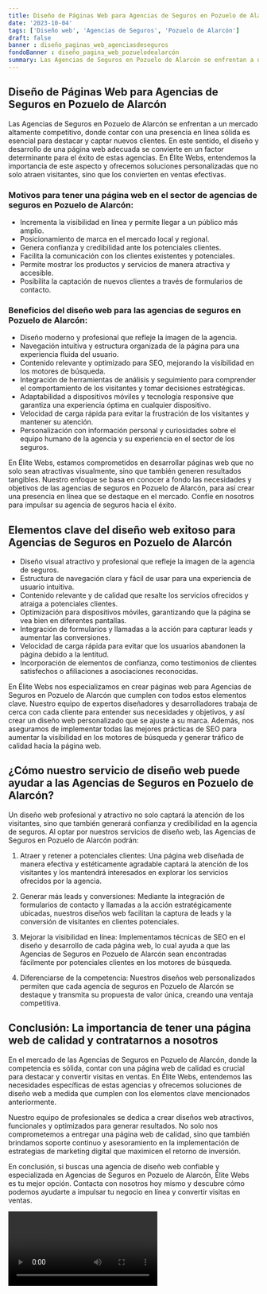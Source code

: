 ```yaml
---
title: Diseño de Páginas Web para Agencias de Seguros en Pozuelo de Alarcón
date: '2023-10-04'
tags: ['Diseño web', 'Agencias de Seguros', 'Pozuelo de Alarcón']
draft: false
banner : diseño_paginas_web_agenciasdeseguros
fondoBanner : diseño_pagina_web_pozuelodealarcón
summary: Las Agencias de Seguros en Pozuelo de Alarcón se enfrentan a un mercado altamente competitivo, donde contar con una presencia en línea sólida es esencial para destacar y captar nuevos clientes. En este sentido, el diseño y desarrollo de una página web adecuada se convierte en un factor determinante para el éxito de estas agencias. En Élite Webs, entendemos la importancia de este aspecto y ofrecemos soluciones personalizadas que no solo atraen visitantes, sino que los convierten en ventas efectivas.
---
```


## Diseño de Páginas Web para Agencias de Seguros en Pozuelo de Alarcón

Las Agencias de Seguros en Pozuelo de Alarcón se enfrentan a un mercado altamente competitivo, donde contar con una presencia en línea sólida es esencial para destacar y captar nuevos clientes. En este sentido, el diseño y desarrollo de una página web adecuada se convierte en un factor determinante para el éxito de estas agencias. En Élite Webs, entendemos la importancia de este aspecto y ofrecemos soluciones personalizadas que no solo atraen visitantes, sino que los convierten en ventas efectivas.

### Motivos para tener una página web en el sector de agencias de seguros en Pozuelo de Alarcón:

* Incrementa la visibilidad en línea y permite llegar a un público más amplio.
* Posicionamiento de marca en el mercado local y regional.
* Genera confianza y credibilidad ante los potenciales clientes.
* Facilita la comunicación con los clientes existentes y potenciales.
* Permite mostrar los productos y servicios de manera atractiva y accesible.
* Posibilita la captación de nuevos clientes a través de formularios de contacto.

### Beneficios del diseño web para las agencias de seguros en Pozuelo de Alarcón:

* Diseño moderno y profesional que refleje la imagen de la agencia.
* Navegación intuitiva y estructura organizada de la página para una experiencia fluida del usuario.
* Contenido relevante y optimizado para SEO, mejorando la visibilidad en los motores de búsqueda.
* Integración de herramientas de análisis y seguimiento para comprender el comportamiento de los visitantes y tomar decisiones estratégicas.
* Adaptabilidad a dispositivos móviles y tecnología responsive que garantiza una experiencia óptima en cualquier dispositivo.
* Velocidad de carga rápida para evitar la frustración de los visitantes y mantener su atención.
* Personalización con información personal y curiosidades sobre el equipo humano de la agencia y su experiencia en el sector de los seguros.

En Élite Webs, estamos comprometidos en desarrollar páginas web que no solo sean atractivas visualmente, sino que también generen resultados tangibles. Nuestro enfoque se basa en conocer a fondo las necesidades y objetivos de las agencias de seguros en Pozuelo de Alarcón, para así crear una presencia en línea que se destaque en el mercado. Confíe en nosotros para impulsar su agencia de seguros hacia el éxito.

<GifSeo />

<Cta />

## Elementos clave del diseño web exitoso para Agencias de Seguros en Pozuelo de Alarcón

- Diseño visual atractivo y profesional que refleje la imagen de la agencia de seguros.
- Estructura de navegación clara y fácil de usar para una experiencia de usuario intuitiva.
- Contenido relevante y de calidad que resalte los servicios ofrecidos y atraiga a potenciales clientes.
- Optimización para dispositivos móviles, garantizando que la página se vea bien en diferentes pantallas.
- Integración de formularios y llamadas a la acción para capturar leads y aumentar las conversiones.
- Velocidad de carga rápida para evitar que los usuarios abandonen la página debido a la lentitud.
- Incorporación de elementos de confianza, como testimonios de clientes satisfechos o afiliaciones a asociaciones reconocidas.

En Élite Webs nos especializamos en crear páginas web para Agencias de Seguros en Pozuelo de Alarcón que cumplen con todos estos elementos clave. Nuestro equipo de expertos diseñadores y desarrolladores trabaja de cerca con cada cliente para entender sus necesidades y objetivos, y así crear un diseño web personalizado que se ajuste a su marca. Además, nos aseguramos de implementar todas las mejores prácticas de SEO para aumentar la visibilidad en los motores de búsqueda y generar tráfico de calidad hacia la página web.

## ¿Cómo nuestro servicio de diseño web puede ayudar a las Agencias de Seguros en Pozuelo de Alarcón?

Un diseño web profesional y atractivo no solo captará la atención de los visitantes, sino que también generará confianza y credibilidad en la agencia de seguros. Al optar por nuestros servicios de diseño web, las Agencias de Seguros en Pozuelo de Alarcón podrán:

1. Atraer y retener a potenciales clientes: Una página web diseñada de manera efectiva y estéticamente agradable captará la atención de los visitantes y los mantendrá interesados en explorar los servicios ofrecidos por la agencia.

2. Generar más leads y conversiones: Mediante la integración de formularios de contacto y llamadas a la acción estratégicamente ubicadas, nuestros diseños web facilitan la captura de leads y la conversión de visitantes en clientes potenciales.

3. Mejorar la visibilidad en línea: Implementamos técnicas de SEO en el diseño y desarrollo de cada página web, lo cual ayuda a que las Agencias de Seguros en Pozuelo de Alarcón sean encontradas fácilmente por potenciales clientes en los motores de búsqueda.

4. Diferenciarse de la competencia: Nuestros diseños web personalizados permiten que cada agencia de seguros en Pozuelo de Alarcón se destaque y transmita su propuesta de valor única, creando una ventaja competitiva.

## Conclusión: La importancia de tener una página web de calidad y contratarnos a nosotros

En el mercado de las Agencias de Seguros en Pozuelo de Alarcón, donde la competencia es sólida, contar con una página web de calidad es crucial para destacar y convertir visitas en ventas. En Élite Webs, entendemos las necesidades específicas de estas agencias y ofrecemos soluciones de diseño web a medida que cumplen con los elementos clave mencionados anteriormente.

Nuestro equipo de profesionales se dedica a crear diseños web atractivos, funcionales y optimizados para generar resultados. No solo nos comprometemos a entregar una página web de calidad, sino que también brindamos soporte continuo y asesoramiento en la implementación de estrategias de marketing digital que maximicen el retorno de inversión.

En conclusión, si buscas una agencia de diseño web confiable y especializada en Agencias de Seguros en Pozuelo de Alarcón, Élite Webs es tu mejor opción. Contacta con nosotros hoy mismo y descubre cómo podemos ayudarte a impulsar tu negocio en línea y convertir visitas en ventas.

<Video />

<CtaBot job='Agencias de Seguros' city='Pozuelo de Alarcón'/>

<Gmaps query='Pozuelo de Alarcón+españa+maps' />